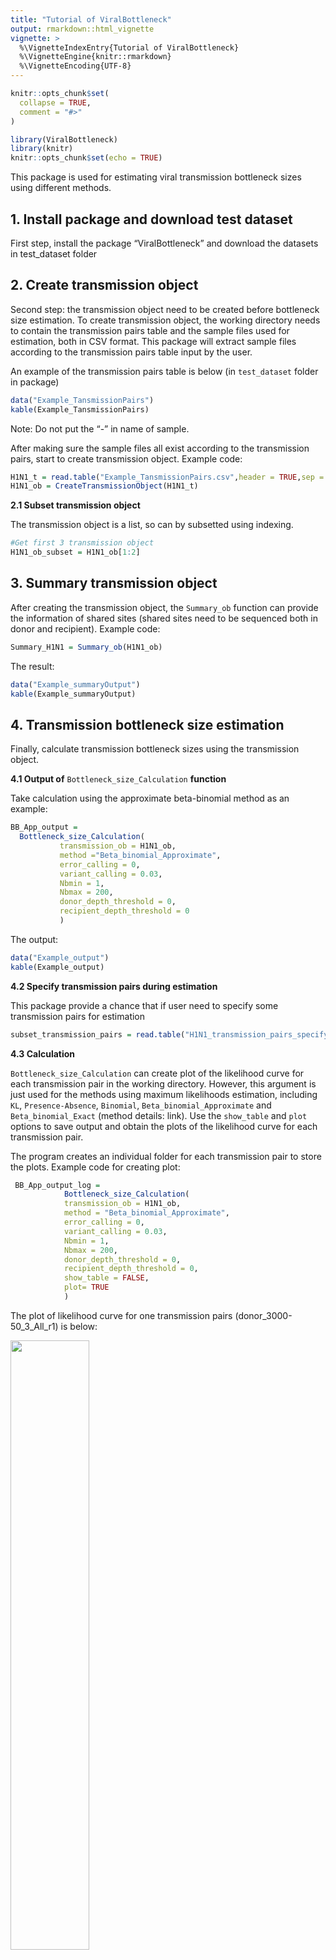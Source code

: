 ---
title: "Tutorial of ViralBottleneck"
output: rmarkdown::html_vignette
vignette: >
  %\VignetteIndexEntry{Tutorial of ViralBottleneck}
  %\VignetteEngine{knitr::rmarkdown}
  %\VignetteEncoding{UTF-8}
---

```{r, include = FALSE}
knitr::opts_chunk$set(
  collapse = TRUE,
  comment = "#>"
)
```

```{r setup,include=FALSE}
library(ViralBottleneck)
library(knitr)
knitr::opts_chunk$set(echo = TRUE)
```

This package is used for estimating viral transmission bottleneck sizes using different methods.

## 1. Install package and download test dataset

First step, install the package "ViralBottleneck" and download the datasets in test_dataset folder

## 2. Create transmission object

Second step: the transmission object need to be created before bottleneck size estimation. To create transmission object, the working directory needs to contain the transmission pairs table and the sample files used for estimation, both in CSV format. This package will extract sample files according to the transmission pairs table input by the user.

An example of the transmission pairs table is below (in `test_dataset` folder in package)

```{r, echo=FALSE}
data("Example_TansmissionPairs")
kable(Example_TansmissionPairs)


```

Note: Do not put the "-" in name of sample.

After making sure the sample files all exist according to the transmission pairs, start to create transmission object. Example code:

```{r,results='hide',eval = FALSE}
H1N1_t = read.table("Example_TansmissionPairs.csv",header = TRUE,sep = ",")
H1N1_ob = CreateTransmissionObject(H1N1_t)
```

**2.1 Subset transmission object**

The transmission object is a list, so can by subsetted using indexing.

```{r,results='hide',eval = FALSE}
#Get first 3 transmission object
H1N1_ob_subset = H1N1_ob[1:2]
```

## 3. Summary transmission object

After creating the transmission object, the `Summary_ob` function can provide the information of shared sites (shared sites need to be sequenced both in donor and recipient). Example code:

```{r,results='hide',eval = FALSE}
Summary_H1N1 = Summary_ob(H1N1_ob)
```

The result:

```{r, echo=FALSE}
data("Example_summaryOutput")
kable(Example_summaryOutput)
```

## 4. Transmission bottleneck size estimation

Finally, calculate transmission bottleneck sizes using the transmission object.

**4.1 Output of** `Bottleneck_size_Calculation` **function**

Take calculation using the approximate beta-binomial method as an example:

```{r,results='hide',eval = FALSE,tidy=FALSE}
BB_App_output = 
  Bottleneck_size_Calculation(
           transmission_ob = H1N1_ob,
           method ="Beta_binomial_Approximate",
           error_calling = 0,
           variant_calling = 0.03,
           Nbmin = 1,
           Nbmax = 200,
           donor_depth_threshold = 0,
           recipient_depth_threshold = 0 
           )
```

The output:

```{r,echo=FALSE}
data("Example_output")
kable(Example_output)
```

**4.2 Specify transmission pairs during estimation**

This package provide a chance that if user need to specify some transmission pairs for estimation

```{r,results='hide',eval = FALSE}
subset_transmission_pairs = read.table("H1N1_transmission_pairs_specify.csv",header = TRUE,sep = ",")
```

**4.3 Calculation**

`Bottleneck_size_Calculation` can create plot of the likelihood curve for each transmission pair in the working directory. However, this argument is just used for the methods using maximum likelihoods estimation, including `KL`, `Presence-Absence`, `Binomial`, `Beta_binomial_Approximate` and `Beta_binomial_Exact` (method details: link). Use the `show_table` and `plot` options to save output and obtain the plots of the likelihood curve for each transmission pair.

The program creates an individual folder for each transmission pair to store the plots. Example code for creating plot:

```{r,results='hide',eval = FALSE,tidy=FALSE}
 BB_App_output_log =  
            Bottleneck_size_Calculation(
            transmission_ob = H1N1_ob,                          
            method = "Beta_binomial_Approximate",
            error_calling = 0,
            variant_calling = 0.03,
            Nbmin = 1,
            Nbmax = 200,
            donor_depth_threshold = 0,
            recipient_depth_threshold = 0,
            show_table = FALSE,
            plot= TRUE 
            )
```

The plot of likelihood curve for one transmission pairs (donor_3000-50_3_All_r1) is below:


![](donor_3000-50_3_All_r1_Beta_binomial_Approximate_plot.png){width="50%"}

**4.4 Log file**

`Bottleneck_size_Calculation` creates a log file in the working directory containing the number of variant sites used in calculation and the number of variant sites filtered before calculation.

Example code:

```{r,results='hide',eval = FALSE,tidy=FALSE}
 BB_App_output_log =  
            Bottleneck_size_Calculation(
            transmission_ob = H1N1_ob,                          
            method = "Beta_binomial_Approximate",
            error_calling = 0,
            variant_calling = 0.03,
            Nbmin = 1,
            Nbmax = 200,
            donor_depth_threshold = 0,
            recipient_depth_threshold = 0,
            log= TRUE 
            )

```

Output of `log` argument:

```{r,echo=FALSE}
data("Example_log")
kable(Example_log)
```

